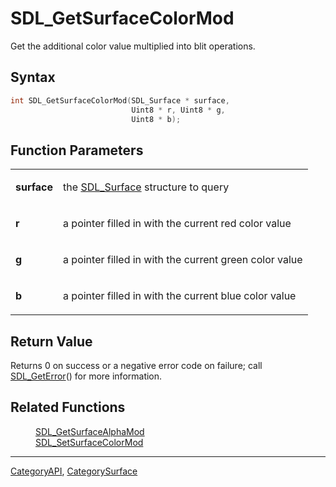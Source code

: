 = SDL_GetSurfaceColorMod =

Get the additional color value multiplied into blit operations.

== Syntax ==

<syntaxhighlight lang='c'>
int SDL_GetSurfaceColorMod(SDL_Surface * surface,
                           Uint8 * r, Uint8 * g,
                           Uint8 * b);
</syntaxhighlight>

== Function Parameters ==

{|
|'''surface'''
|the [[SDL_Surface]] structure to query
|-
|'''r'''
|a pointer filled in with the current red color value
|-
|'''g'''
|a pointer filled in with the current green color value
|-
|'''b'''
|a pointer filled in with the current blue color value
|}

== Return Value ==

Returns 0 on success or a negative error code on failure; call
[[SDL_GetError]]() for more information.



== Related Functions ==

:[[SDL_GetSurfaceAlphaMod]]
:[[SDL_SetSurfaceColorMod]]

----
[[CategoryAPI]], [[CategorySurface]]


